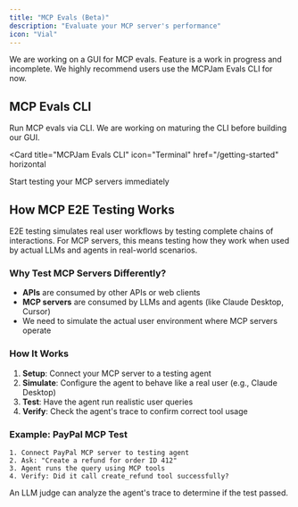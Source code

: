 ```yaml
---
title: "MCP Evals (Beta)"
description: "Evaluate your MCP server's performance"
icon: "Vial"
---
```


We are working on a GUI for MCP evals. Feature is a work in progress and incomplete. We highly recommend users use the MCPJam Evals CLI for now. 

## MCP Evals CLI

Run MCP evals via CLI. We are working on maturing the CLI before building our GUI. 

<Card
  title="MCPJam Evals CLI"
  icon="Terminal"
  href="/getting-started"
  horizontal
>
  Start testing your MCP servers immediately
</Card>

## How MCP E2E Testing Works

E2E testing simulates real user workflows by testing complete chains of interactions. For MCP servers, this means testing how they work when used by actual LLMs and agents in real-world scenarios.

### Why Test MCP Servers Differently?

- **APIs** are consumed by other APIs or web clients
- **MCP servers** are consumed by LLMs and agents (like Claude Desktop, Cursor)
- We need to simulate the actual user environment where MCP servers operate

### How It Works

1. **Setup**: Connect your MCP server to a testing agent
2. **Simulate**: Configure the agent to behave like a real user (e.g., Claude Desktop)
3. **Test**: Have the agent run realistic user queries
4. **Verify**: Check the agent's trace to confirm correct tool usage

### Example: PayPal MCP Test

```
1. Connect PayPal MCP server to testing agent
2. Ask: "Create a refund for order ID 412"
3. Agent runs the query using MCP tools
4. Verify: Did it call create_refund tool successfully?
```

An LLM judge can analyze the agent's trace to determine if the test passed.
